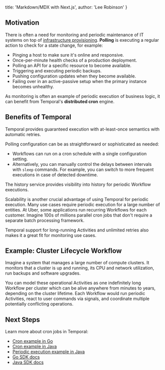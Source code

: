   title: 'Markdown/MDX with Next.js',
  author: 'Lee Robinson'
}

## Motivation

There is often a need for monitoring and periodic maintenance of IT systems on top of [infrastructure provisioning](#provisioning). **Polling** is executing a regular action to check for a state change, for example:

- Pinging a host to make sure it's online and responsive.
- Once-per-minute health checks of a production deployment.
- Polling an API for a specific resource to become available.
- Triggering and executing periodic backups.
- Pushing configuration updates when they become available.
- Failing over in an active-passive setup when the primary instance becomes unhealthy.

As monitoring is often an example of periodic execution of business logic, it can benefit from Temporal's **distributed cron** engine.

## Benefits of Temporal

Temporal provides guaranteed execution with at-least-once semantics with automatic retries.

Polling configuration can be as straightforward or sophisticated as needed:

- Workflows can run on a cron schedule with a single configuration setting.
- Alternatively, you can manually control the delays between intervals with `sleep` commands. For example, you can switch to more frequent executions in case of detected downtime.

The history service provides visibility into history for periodic Workflow executions.

Scalability is another crucial advantage of using Temporal for periodic execution. Many use cases require periodic execution for a large number of entities. At Uber, some applications run recurring Workflows for each customer. Imagine 100s of millions parallel cron jobs that don't require a separate batch processing framework.

Temporal support for long-running Activities and unlimited retries also makes it a great fit for monitoring use cases.

## Example: Cluster Lifecycle Workflow

Imagine a system that manages a large number of compute clusters. It monitors that a cluster is up and running, its CPU and network utilization, run backups and software upgrades.

You can model these operational Activities as one indefinitely long Workflow per cluster which can be alive anywhere from minutes to years, depending on the cluster lifetime. Each Workflow would run periodic Activities, react to user commands via signals, and coordinate multiple potentially conflicting operations.

## Next Steps

Learn more about cron jobs in Temporal:

- [Cron example in Go](https://github.com/temporalio/temporal-go-samples/tree/master/cron)
- [Cron example in Java](https://github.com/temporalio/temporal-java-samples/blob/master/src/main/java/io/temporal/samples/hello/HelloCron.java)
- [Periodic execution example in Java](https://github.com/temporalio/temporal-java-samples/blob/master/src/main/java/io/temporal/samples/hello/HelloPeriodic.java)
- [Go SDK docs](/docs/go-distributed-cron)
- [Java SDK docs](/docs/java-distributed-cron)
